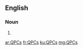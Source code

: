 ==English==

===Noun===
{{head|en|plural}}

# {{plural of|QPC|lang=en|nocat=1}}

[[ar:QPCs]]
[[fr:QPCs]]
[[ku:QPCs]]
[[mg:QPCs]]